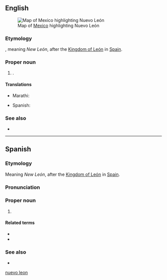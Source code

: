 ==English==
[[File:Mexico map, MX-NLE.svg|thumb|Map of [[Mexico]] highlighting Nuevo León]]

===Etymology===
{{etyl|es|en}}, meaning ''New León'', after the [[w:Kingdom of León|Kingdom of León]] in [[Spain]].

===Proper noun===
{{en-proper noun|head=Nuevo León}}

# {{place|en|state|c/Mexico}}.

====Translations====
{{trans-top|state of Mexico}}
* Marathi: {{t|mr|नुएवा लेओन|n}}
{{trans-mid}}
* Spanish: {{t+|es|Nuevo León|m}}
{{trans-bottom}}

===See also===
* {{pedialite}}

[[Category:English terms spelled with Ó|nuevo leon]]

----

==Spanish==

===Etymology===
Meaning ''New León'', after the [[w:Kingdom of León|Kingdom of León]] in [[Spain]].

===Pronunciation===
{{es-IPA}}

===Proper noun===
{{es-proper noun|m|head=[[nuevo|Nuevo]] [[León]]}}

# {{place|es|state|c/Mexico}}
#: {{syn|es|NL|q1=abbreviation}}

====Related terms====
* {{l|es|neoleonés}}
* {{l|es|nuevoleonés}}

===See also===
* {{pedialite|lang=es}}